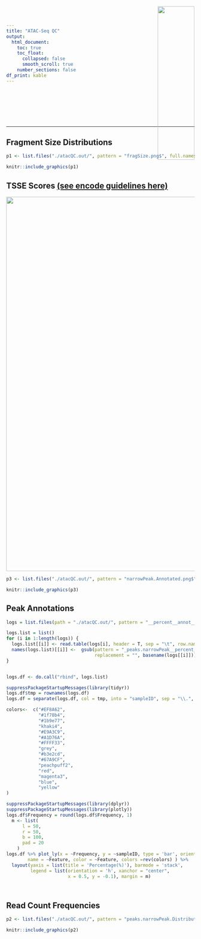 ```yaml
---
title: "ATAC-Seq QC"
output:
  html_document:
    toc: true
    toc_float:
      collapsed: false
      smooth_scroll: true
    number_sections: false  
df_print: kable
---
```


<div>
<a href="https://www.rnaseqcore.vet.cornell.edu/" target="_blank" class="trex-logo"> <img src="/home/fa286/trex-extended-logo.png"
style=
"position:absolute;
top:0px;
right:0;
padding:20px;
height:140px;
text-align:justify;
display:block;
width:32%;
height:auto;
margin:0 auto 20px !important;"> </a>
</div>




<br><br><br><br><br>

***

## Fragment Size Distributions
```r

p1 <- list.files("./atacQC.out/", pattern = "fragSize.png$", full.names = T)

knitr::include_graphics(p1)

```


## TSSE Scores [(see encode guidelines here)]("https://www.encodeproject.org/atac-seq/#standards")

![](atacQC.out/TSSE_scores.png){width=1000px}



```r

p3 <- list.files("./atacQC.out/", pattern = "narrowPeak.Annotated.png$", full.names = T)

knitr::include_graphics(p3)

```


## Peak Annotations

```r
logs = list.files(path = "./atacQC.out/", pattern = "__percent__annot__log.txt$", full.names = T)

logs.list = list()
for (i in 1:length(logs)) {
  logs.list[[i]] <- read.table(logs[i], header = T, sep = "\t", row.names = 1)
  names(logs.list)[[i]] <-  gsub(pattern = "_peaks.narrowPeak__percent__annot__log.txt",
                                 replacement = "", basename(logs[[i]]))
}


logs.df <- do.call("rbind", logs.list)

suppressPackageStartupMessages(library(tidyr))
logs.df$tmp = rownames(logs.df)
logs.df = separate(logs.df, col = tmp, into = "sampleID", sep = "\\.", extra = "drop")

colors<-  c("#EF8A62",
            "#1f78b4",
            "#1b9e77",
            "khaki4",
            "#E9A3C9",
            "#A1D76A",
            "#FFFF33",
            "grey",
            "#b3e2cd",
            "#67A9CF",
            "peachpuff2",
            "red",
            "magenta3",
            "blue",
            "yellow"
)

suppressPackageStartupMessages(library(dplyr))
suppressPackageStartupMessages(library(plotly))
logs.df$Frequency = round(logs.df$Frequency, 1)
  m <- list(
      l = 50,
      r = 50,
      b = 100,
      pad = 20
    )
logs.df %>% plot_ly(x = ~Frequency, y = ~sampleID, type = 'bar', orientation = "h",
        name = ~Feature, color = ~Feature, colors =rev(colors) ) %>%
  layout(yaxis = list(title = 'Percentage(%)'), barmode = 'stack',
         legend = list(orientation = 'h', xanchor = "center",
                       x = 0.5, y = -0.1), margin = m)




```


## Read Count Frequencies

```r

p2 <- list.files("./atacQC.out/", pattern = "peaks.narrowPeak.Distribution.png$", full.names = T)

knitr::include_graphics(p2)

```
